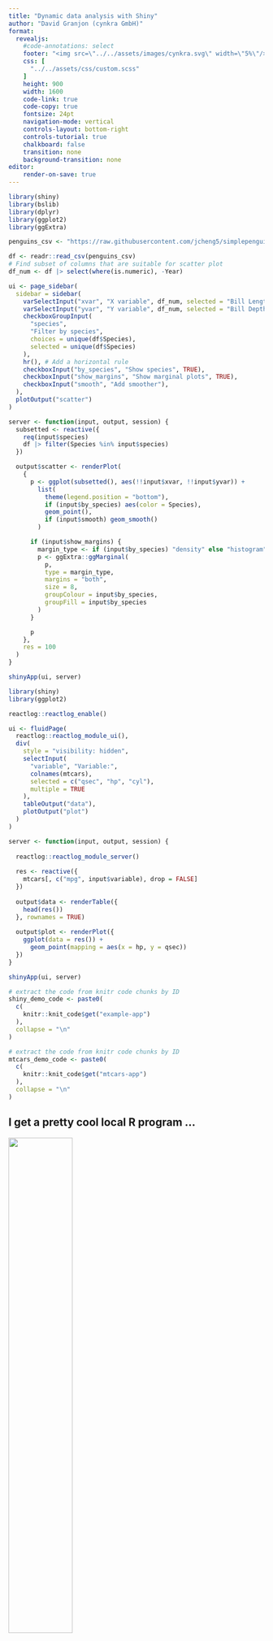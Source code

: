 ```yaml
---
title: "Dynamic data analysis with Shiny"
author: "David Granjon (cynkra GmbH)"
format: 
  revealjs:
    #code-annotations: select
    footer: "<img src=\"../../assets/images/cynkra.svg\" width=\"5%\"/>"
    css: [
      "../../assets/css/custom.scss"
    ]
    height: 900
    width: 1600
    code-link: true
    code-copy: true
    fontsize: 24pt
    navigation-mode: vertical
    controls-layout: bottom-right
    controls-tutorial: true
    chalkboard: false
    transition: none
    background-transition: none
editor:
    render-on-save: true
---
```


```r
library(shiny)
library(bslib)
library(dplyr)
library(ggplot2)
library(ggExtra)

penguins_csv <- "https://raw.githubusercontent.com/jcheng5/simplepenguins.R/main/penguins.csv"

df <- readr::read_csv(penguins_csv)
# Find subset of columns that are suitable for scatter plot
df_num <- df |> select(where(is.numeric), -Year)

ui <- page_sidebar(
  sidebar = sidebar(
    varSelectInput("xvar", "X variable", df_num, selected = "Bill Length (mm)"),
    varSelectInput("yvar", "Y variable", df_num, selected = "Bill Depth (mm)"),
    checkboxGroupInput(
      "species",
      "Filter by species",
      choices = unique(df$Species),
      selected = unique(df$Species)
    ),
    hr(), # Add a horizontal rule
    checkboxInput("by_species", "Show species", TRUE),
    checkboxInput("show_margins", "Show marginal plots", TRUE),
    checkboxInput("smooth", "Add smoother"),
  ),
  plotOutput("scatter")
)

server <- function(input, output, session) {
  subsetted <- reactive({
    req(input$species)
    df |> filter(Species %in% input$species)
  })

  output$scatter <- renderPlot(
    {
      p <- ggplot(subsetted(), aes(!!input$xvar, !!input$yvar)) +
        list(
          theme(legend.position = "bottom"),
          if (input$by_species) aes(color = Species),
          geom_point(),
          if (input$smooth) geom_smooth()
        )

      if (input$show_margins) {
        margin_type <- if (input$by_species) "density" else "histogram"
        p <- ggExtra::ggMarginal(
          p,
          type = margin_type,
          margins = "both",
          size = 8,
          groupColour = input$by_species,
          groupFill = input$by_species
        )
      }

      p
    },
    res = 100
  )
}

shinyApp(ui, server)
```

```r
library(shiny)
library(ggplot2)

reactlog::reactlog_enable()

ui <- fluidPage(
  reactlog::reactlog_module_ui(),
  div(
    style = "visibility: hidden",
    selectInput(
      "variable", "Variable:",
      colnames(mtcars),
      selected = c("qsec", "hp", "cyl"),
      multiple = TRUE
    ),
    tableOutput("data"),
    plotOutput("plot")
  )
)

server <- function(input, output, session) {
  
  reactlog::reactlog_module_server()
  
  res <- reactive({
    mtcars[, c("mpg", input$variable), drop = FALSE]
  })
  
  output$data <- renderTable({
    head(res())
  }, rownames = TRUE)
  
  output$plot <- renderPlot({
    ggplot(data = res()) +
      geom_point(mapping = aes(x = hp, y = qsec))
  })
}

shinyApp(ui, server)
```

```r
# extract the code from knitr code chunks by ID
shiny_demo_code <- paste0(
  c(
    knitr::knit_code$get("example-app")
  ),
  collapse = "\n"
)
```

```r
# extract the code from knitr code chunks by ID
mtcars_demo_code <- paste0(
  c(
    knitr::knit_code$get("mtcars-app")
  ),
  collapse = "\n"
)
```

## I get a pretty cool local R program ...

![](../../assets/images/1_shiny/sad.svg){width="50%" fig-align="center"}

... But nobody can use it.

## But wait ... web applications exist for a long time.

![](../../assets/images/1_shiny/hard.svg){fig-align="center"}

-   Sure, you just need to convert R to web languages (HTML, CSS, JS).

## Isn't there an easier way for R developers?

![](../../assets/images/1_shiny/surprise.svg){fig-align="center"}

## Welcome Shiny?

::::: columns
::: column
![](../../assets/images/1_shiny/shiny.svg){width="50%" fig-align="center"}
:::

::: column
-   Make web development **accessible** to R people.
-   Unleash programs **interactivity**.
-   **Point and click** data Science.
:::
:::::

## How does a Shiny app looks?

```r
knitr::include_url(roxy.shinylive::create_shinylive_url(shiny_demo_code, header = FALSE), height = "800px")
```

## Is the code complex?

```r
knitr::include_url(roxy.shinylive::create_shinylive_url(shiny_demo_code, mode = "editor"), height = "800px")
```

## Anatomy of a Shiny app

![](../../assets/images/1_shiny/anatomy.png){fig-align="center"}

## UI: shiny is able to produce HTML from R!

```r
shiny::selectInput("select", "Select", colnames(mtcars))
```

<br/>

```r
cat(as.character(shiny::selectInput("select", "Select", colnames(mtcars))))
```

You don't need to write any HTML, CSS and JS (but you could 😈...)

## Initialize interactivity with inputs

![](../../assets/images/1_shiny/inputs.png){fig-align="center"} ::: {.incremental}

-   UI: create elements with an **unique** `inputId`, `variable`.
-   Server: recover its value within `input[["variable"]]` or `input$variable`.
-   `input` is **read only**.

:::

## Render output elements

![](../../assets/images/1_shiny/outputs.png){fig-align="center"}

::: incremental
-   Use a suitable **renderer**: `renderTable`, `renderPlot`, ...
-   Assign unique **outputId**: `data`.
-   Recover output on the UI (IDs must match!): `tableOutput`, `plotOutput`, ...
-   `output` is **readonly**.
:::

## Intermediate results with reactive expressions

![](../../assets/images/1_shiny/reactive.png){fig-align="center"}

::: incremental
-   **Return** values.
-   Take **dependencies** on anything **reactive** inside (input, other reactives).
-   No side effects! (write.csv, ...).
-   **Lazy**: don't run if not used.
-   **cached**: only recompute when needed.
:::

## Overview of the reactive graph

![](../../assets/images/1_shiny/reactive-graph.png){fig-align="center"}

## Reactive graph example

```r
knitr::include_url(roxy.shinylive::create_shinylive_url(mtcars_demo_code, header = FALSE), height = "800px")
```

::: notes
Speaker notes go here.
:::

## Your turn

![](../../assets/images/1_shiny/practice.svg){width="50%" fig-align="center"}

## Adjustement of logistic model (Verhulst)

We consider the logistic model used to describe population growth.

$$
\frac{dN}{dt} = rN \left( 1 - \frac{N}{K} \right)
$$
whose solution is given by:

$$
N(t) = \frac{K}{1 + \left(\frac{K - N_0}{N_0}\right) e^{-rt}}
$$
Where:

- `N(t)` is the population size at time `t`.
- `K` is the carrying capacity.
- `r` is the intrinsic growth rate.
- $N_0$ is the initial population size at time `t=0`.


## Complete Exercise 1
